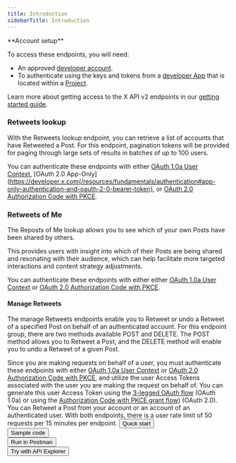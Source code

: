 ---
title: Introduction
sidebarTitle: Introduction
---


<Note>
**Account setup**

To access these endpoints, you will need:

* An approved [developer account](https://developer.x.com/en/portal/petition/essential/basic-info).
* To authenticate using the keys and tokens from a [developer App](/resources/fundamentals/developer-apps) that is located within a [Project](/resources/fundamentals/projects). 

Learn more about getting access to the X API v2 endpoints in our [getting started guide](/x-api/getting-started/getting-access).
</Note>
### Retweets lookup

With the Retweets lookup endpoint, you can retrieve a list of accounts that have Retweeted a Post. For this endpoint, pagination tokens will be provided for paging through large sets of results in batches of up to 100 users. 

You can authenticate these endpoints with either [OAuth 1.0a User Context](/resources/fundamentals/authentication), [OAuth 2.0 App-Only](https://developer.x.com(/resources/fundamentals/authentication#app-only-authentication-and-oauth-2-0-bearer-token), or [OAuth 2.0 Authorization Code with PKCE](/resources/fundamentals/authentication#oauth-2-0-authorization-code-flow-with-pkce-3). 

### Retweets of Me

The Reposts of Me lookup allows you to see which of your own Posts have been shared by others.

This provides users with insight into which of their Posts are being shared and resonating with their audience, which can help facilitate more targeted interactions and content strategy adjustments.

You can authenticate these endpoints with either either [OAuth 1.0a User Context](/resources/fundamentals/authentication) or [OAuth 2.0 Authorization Code with PKCE](/resources/fundamentals/authentication#oauth-2-0-authorization-code-flow-with-pkce-2).

#### Manage Retweets

The manage Retweets endpoints enable you to Retweet or undo a Retweet of a specified Post on behalf of an authenticated account. For this endpoint group, there are two methods available POST and DELETE. The POST method allows you to Retweet a Post, and the DELETE method will enable you to undo a Retweet of a given Post.

Since you are making requests on behalf of a user, you must authenticate these endpoints with either [OAuth 1.0a User Context](/resources/fundamentals/authentication) or [OAuth 2.0 Authorization Code with PKCE](resources/fundamentals/authentication#oauth-2-0-authorization-code-flow-with-pkce-2), and utilize the user Access Tokens associated with the user you are making the request on behalf of. You can generate this user Access Token using the [3-legged OAuth flow](/resources/fundamentals/authentication#obtaining-access-tokens-using-3-legged-oauth-flow) (OAuth 1.0a) or using the [Authorization Code with PKCE grant flow](/resources/fundamentals/authentication#how-to-connect-to-endpoints-using-oauth-2-0-authorization-code-flow-with-pkce)) (OAuth 2.0). You can Retweet a Post from your account or an account of an authenticated user. With both endpoints, there is a user rate limit of 50 requests per 15 minutes per endpoint.
<Button href="/x-api/posts/manage-tweets/quickstart">
  Quick start
</Button>
<br/>
<Button href="https://github.com/xdevplatform/Twitter-API-v2-sample-code">
  Sample code
</Button>
<br/>
<Button href="https://app.getpostman.com/run-collection/9956214-784efcda-ed4c-4491-a4c0-a26470a67400">
  Run in Postman
</Button>
<br/>
<Button href="https://developer.x.com/apitools/api?endpoint=%2F2%2Fusers%2F%7Bid%7D%2Fretweets&method=post">
  Try with API Explorer
</Button>
